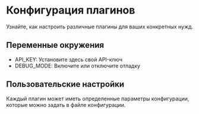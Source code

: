 # Конфигурация плагинов

Узнайте, как настроить различные плагины для ваших конкретных нужд.

## Переменные окружения

- API_KEY: Установите здесь свой API-ключ
- DEBUG_MODE: Включите или отключите отладку

## Пользовательские настройки

Каждый плагин может иметь определенные параметры конфигурации, которые можно задать в файле конфигурации.
